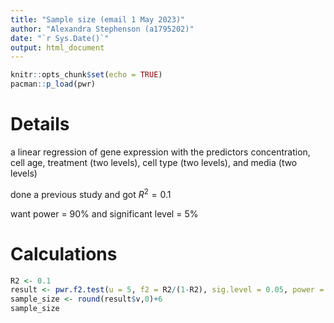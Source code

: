 ```yaml
---
title: "Sample size (email 1 May 2023)"
author: "Alexandra Stephenson (a1795202)"
date: "`r Sys.Date()`"
output: html_document
---
```


```r
knitr::opts_chunk$set(echo = TRUE)
pacman::p_load(pwr)
```

# Details
a linear regression of gene expression with the predictors concentration, cell age, treatment (two levels), cell type (two levels), and media (two levels)

done a previous study and got $R^{2} = 0.1$

want power = 90% and significant level = 5%

# Calculations
```r
R2 <- 0.1
result <- pwr.f2.test(u = 5, f2 = R2/(1-R2), sig.level = 0.05, power = 0.9)
sample_size <- round(result$v,0)+6
sample_size
```



